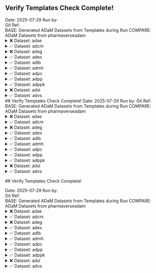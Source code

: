 ## Verify Templates Check Complete! 

Date:  2025-07-29 
Run by:   
Git Ref:   
BASE:  Generated ADaM Datasets from Templates during Run 
COMPARE:  ADaM Datasets from pharmaverseadam  
<details>
<summary>❌ Dataset: adae</summary>


```

Differences found between the objects!

Summary of BASE and COMPARE
  ==================================================================
    PROPERTY             BASE                       COMP            
  ------------------------------------------------------------------
      Name         get(comp_dataset)          get(new_dataset)      
     Class     "tbl_df, tbl, data.frame"  "tbl_df, tbl, data.frame" 
    Rows(#)              1191                       1191            
   Columns(#)             107                        105            
  ------------------------------------------------------------------


There are columns in BASE that are not in COMPARE !!
  =========
   COLUMNS 
  ---------
   DOSEON  
    DOSEU  
  ---------


```

</details>

<details>
<summary>✅ Dataset: adcm</summary>


```

No issues were found!
```

</details>

<details>
<summary>❌ Dataset: adeg</summary>


```

Differences found between the objects!

Summary of BASE and COMPARE
  ==================================================================
    PROPERTY             BASE                       COMP            
  ------------------------------------------------------------------
      Name         get(comp_dataset)          get(new_dataset)      
     Class     "tbl_df, tbl, data.frame"  "tbl_df, tbl, data.frame" 
    Rows(#)              78756                      78756           
   Columns(#)             108                        108            
  ------------------------------------------------------------------


Not all Values Compared Equal
  =============================
   Variable  No of Differences 
  -----------------------------
    EGSEQ          26717       
   EGSTRESU        24660       
    EGTPT          57540       
     ATPT          57540       
  -----------------------------


First 10 of 26717 rows are shown in table below
  ========================================
   VARIABLE  ..ROWNUMBER..  BASE  COMPARE 
  ----------------------------------------
    EGSEQ          1        127      1    
    EGSEQ          2        128      2    
    EGSEQ          3        129      3    
    EGSEQ          4        130      4    
    EGSEQ          5        131      5    
    EGSEQ          6        132      6    
    EGSEQ          7        133      7    
    EGSEQ          8        134      8    
    EGSEQ          9        135      9    
    EGSEQ         10        136     10    
  ----------------------------------------


First 10 of 24660 rows are shown in table below
  ===============================================
   VARIABLE  ..ROWNUMBER..    BASE      COMPARE  
  -----------------------------------------------
   EGSTRESU       12        BEATS/MIN  beats/min 
   EGSTRESU       13        BEATS/MIN  beats/min 
   EGSTRESU       14        BEATS/MIN  beats/min 
   EGSTRESU       16        BEATS/MIN  beats/min 
   EGSTRESU       17        BEATS/MIN  beats/min 
   EGSTRESU       18        BEATS/MIN  beats/min 
   EGSTRESU       20        BEATS/MIN  beats/min 
   EGSTRESU       21        BEATS/MIN  beats/min 
   EGSTRESU       22        BEATS/MIN  beats/min 
   EGSTRESU       24        BEATS/MIN  beats/min 
  -----------------------------------------------


First 10 of 57540 rows are shown in table below
  =================================================================
   VARIABLE  ..ROWNUMBER..  BASE              COMPARE              
  -----------------------------------------------------------------
    EGTPT         12         1    "AFTER LYING DOWN FOR 5 MINUTES" 
    EGTPT         13         2     "AFTER STANDING FOR 1 MINUTE"   
    EGTPT         14         3     "AFTER STANDING FOR 3 MINUTES"  
    EGTPT         16         1    "AFTER LYING DOWN FOR 5 MINUTES" 
    EGTPT         17         2     "AFTER STANDING FOR 1 MINUTE"   
    EGTPT         18         3     "AFTER STANDING FOR 3 MINUTES"  
    EGTPT         20         1    "AFTER LYING DOWN FOR 5 MINUTES" 
    EGTPT         21         2     "AFTER STANDING FOR 1 MINUTE"   
    EGTPT         22         3     "AFTER STANDING FOR 3 MINUTES"  
    EGTPT         24         1    "AFTER LYING DOWN FOR 5 MINUTES" 
  -----------------------------------------------------------------


First 10 of 57540 rows are shown in table below
  =================================================================
   VARIABLE  ..ROWNUMBER..  BASE              COMPARE              
  -----------------------------------------------------------------
     ATPT         12         1    "AFTER LYING DOWN FOR 5 MINUTES" 
     ATPT         13         2     "AFTER STANDING FOR 1 MINUTE"   
     ATPT         14         3     "AFTER STANDING FOR 3 MINUTES"  
     ATPT         16         1    "AFTER LYING DOWN FOR 5 MINUTES" 
     ATPT         17         2     "AFTER STANDING FOR 1 MINUTE"   
     ATPT         18         3     "AFTER STANDING FOR 3 MINUTES"  
     ATPT         20         1    "AFTER LYING DOWN FOR 5 MINUTES" 
     ATPT         21         2     "AFTER STANDING FOR 1 MINUTE"   
     ATPT         22         3     "AFTER STANDING FOR 3 MINUTES"  
     ATPT         24         1    "AFTER LYING DOWN FOR 5 MINUTES" 
  -----------------------------------------------------------------


```

</details>

<details>
<summary>✅ Dataset: adex</summary>


```

No issues were found!
```

</details>

<details>
<summary>✅ Dataset: adlb</summary>


```

No issues were found!
```

</details>

<details>
<summary>✅ Dataset: admh</summary>


```

No issues were found!
```

</details>

<details>
<summary>✅ Dataset: adpc</summary>


```

No issues were found!
```

</details>

<details>
<summary>✅ Dataset: adpp</summary>


```

No issues were found!
```

</details>

<details>
<summary>✅ Dataset: adppk</summary>


```

No issues were found!
```

</details>

<details>
<summary>❌ Dataset: adsl</summary>


```

Differences found between the objects!

Summary of BASE and COMPARE
  ==================================================================
    PROPERTY             BASE                       COMP            
  ------------------------------------------------------------------
      Name         get(comp_dataset)          get(new_dataset)      
     Class     "tbl_df, tbl, data.frame"  "tbl_df, tbl, data.frame" 
    Rows(#)               306                        306            
   Columns(#)             54                         54             
  ------------------------------------------------------------------


Not all Values Compared Equal
  =============================
   Variable  No of Differences 
  -----------------------------
    SAFFL           52         
  -----------------------------


First 10 of 52 rows are shown in table below
  ========================================
   VARIABLE  ..ROWNUMBER..  BASE  COMPARE 
  ----------------------------------------
    SAFFL          7         N     <NA>   
    SAFFL         14         N     <NA>   
    SAFFL         18         N     <NA>   
    SAFFL         19         N     <NA>   
    SAFFL         28         N     <NA>   
    SAFFL         33         N     <NA>   
    SAFFL         38         N     <NA>   
    SAFFL         41         N     <NA>   
    SAFFL         43         N     <NA>   
    SAFFL         46         N     <NA>   
  ----------------------------------------


```

</details>

<details>
<summary>✅ Dataset: advs</summary>


```

No issues were found!
```

</details>

                                                                                                                                                                                                                                                                                                                                                                                                                                                                                                                                                                                                                                                                                                                                                                                                                                                                                                                                                                                                                                                                                                                                                                                                                                                                                                                                                                                                                                                                                                                                                                                                                                                                                                                                                                                                                                                                                                                                                                                                                                                                                                                                                                                                                                                                                                                                                                                                                                                                                                                                                                                                                                                                                                                                                                                                                                                                                                                                                                                                                                                                                                                                                                                                                                                                                                                                                                                                                                                                                                                                                                                                                                                                                                                                                                                                                                                                                                                                                                                                                                                                                                                                                                                                                                                                                                                                                                                                                                                                                                                                                                                                                                                                                                                                                                                                                                                                                                                                                                                                                                                                                                                                                                                                                                                                                                                                                                                                                                                                                                                                                                                                                                                                                                                                                                                                                                                                                                                                                                                                                                                                                                                                                                                                                                                                                                                                                                                                                                                                                                                                                                                                                                                                                                                                                                                                                                                                                                                                                                                                                                                                                                                                                                                                                                                                                                                                                                                                                                                                                                                                                                                                                                                                                                                                                                                                                                                                                                                                                                                                                                                                                                                                                                                                                                                                                                                                                                                                                                                                                                                                                                                                                                                                                                                                                                                                                                                                                                                                                                                                                                                                                                                                                                                                                                                                                                                                                                                                                                                                                                                                                                                                                                                                                                                                                                                                                                                                                                                                                                                                                                                                                                                                                                                                                                                                                                                                                                                                                                                                                                                                                                                                                                                                                                                                                                                                                                                                                                                                                                                                                                                                                                                                                                                                                                                                                                                                                                                                                                                                                                                                                                                                                                                                                                                                                                                                                                                                                                                                                                                                                                                                                                                                                                                                                                                                                                                                                                                                                                                                                                                                                                                                                                                                                                                                                                                                                                                                                                                                                                                                                                                                                                                                                                                                                                                                                                                                                                                                                                                                                                                                                                                                                                                                                                                                                                                                                                                                                                                                                                                                                                                                                                                                                                                                                                                                                                                                                                                                                                                                                                                                                                                                                                                                                                                                                                                                                                                                                                                                                                                                                                                                                                                                                                                                                                                                                                                                                                                                                                                                                                                                                                                                                                                                                                                                                                                                                                                                                                                                                                                                                                                                                                                                                                                                                                                                                                                                                                  ## Verify Templates Check Complete!   Date:  2025-07-29  Run by:    Git Ref:    BASE:  Generated ADaM Datasets from Templates during Run  COMPARE:  ADaM Datasets from pharmaverseadam   <details> <summary>❌ Dataset: adae</summary>   ```  Differences found between the objects!  Summary of BASE and COMPARE   ==================================================================     PROPERTY             BASE                       COMP               ------------------------------------------------------------------       Name         get(comp_dataset)          get(new_dataset)            Class     "tbl_df, tbl, data.frame"  "tbl_df, tbl, data.frame"      Rows(#)              1191                       1191                Columns(#)             107                        105               ------------------------------------------------------------------   There are columns in BASE that are not in COMPARE !!   =========    COLUMNS    ---------    DOSEON       DOSEU     ---------   ```  </details>  <details> <summary>✅ Dataset: adcm</summary>   ```  No issues were found! ```  </details>  <details> <summary>❌ Dataset: adeg</summary>   ```  Differences found between the objects!  Summary of BASE and COMPARE   ==================================================================     PROPERTY             BASE                       COMP               ------------------------------------------------------------------       Name         get(comp_dataset)          get(new_dataset)            Class     "tbl_df, tbl, data.frame"  "tbl_df, tbl, data.frame"      Rows(#)              78756                      78756               Columns(#)             108                        108               ------------------------------------------------------------------   Not all Values Compared Equal   =============================    Variable  No of Differences    -----------------------------     EGSEQ          26717           EGSTRESU        24660            EGTPT          57540             ATPT          57540          -----------------------------   First 10 of 26717 rows are shown in table below   ========================================    VARIABLE  ..ROWNUMBER..  BASE  COMPARE    ----------------------------------------     EGSEQ          1        127      1         EGSEQ          2        128      2         EGSEQ          3        129      3         EGSEQ          4        130      4         EGSEQ          5        131      5         EGSEQ          6        132      6         EGSEQ          7        133      7         EGSEQ          8        134      8         EGSEQ          9        135      9         EGSEQ         10        136     10       ----------------------------------------   First 10 of 24660 rows are shown in table below   ===============================================    VARIABLE  ..ROWNUMBER..    BASE      COMPARE     -----------------------------------------------    EGSTRESU       12        BEATS/MIN  beats/min     EGSTRESU       13        BEATS/MIN  beats/min     EGSTRESU       14        BEATS/MIN  beats/min     EGSTRESU       16        BEATS/MIN  beats/min     EGSTRESU       17        BEATS/MIN  beats/min     EGSTRESU       18        BEATS/MIN  beats/min     EGSTRESU       20        BEATS/MIN  beats/min     EGSTRESU       21        BEATS/MIN  beats/min     EGSTRESU       22        BEATS/MIN  beats/min     EGSTRESU       24        BEATS/MIN  beats/min    -----------------------------------------------   First 10 of 57540 rows are shown in table below   =================================================================    VARIABLE  ..ROWNUMBER..  BASE              COMPARE                 -----------------------------------------------------------------     EGTPT         12         1    "AFTER LYING DOWN FOR 5 MINUTES"      EGTPT         13         2     "AFTER STANDING FOR 1 MINUTE"        EGTPT         14         3     "AFTER STANDING FOR 3 MINUTES"       EGTPT         16         1    "AFTER LYING DOWN FOR 5 MINUTES"      EGTPT         17         2     "AFTER STANDING FOR 1 MINUTE"        EGTPT         18         3     "AFTER STANDING FOR 3 MINUTES"       EGTPT         20         1    "AFTER LYING DOWN FOR 5 MINUTES"      EGTPT         21         2     "AFTER STANDING FOR 1 MINUTE"        EGTPT         22         3     "AFTER STANDING FOR 3 MINUTES"       EGTPT         24         1    "AFTER LYING DOWN FOR 5 MINUTES"    -----------------------------------------------------------------   First 10 of 57540 rows are shown in table below   =================================================================    VARIABLE  ..ROWNUMBER..  BASE              COMPARE                 -----------------------------------------------------------------      ATPT         12         1    "AFTER LYING DOWN FOR 5 MINUTES"       ATPT         13         2     "AFTER STANDING FOR 1 MINUTE"         ATPT         14         3     "AFTER STANDING FOR 3 MINUTES"        ATPT         16         1    "AFTER LYING DOWN FOR 5 MINUTES"       ATPT         17         2     "AFTER STANDING FOR 1 MINUTE"         ATPT         18         3     "AFTER STANDING FOR 3 MINUTES"        ATPT         20         1    "AFTER LYING DOWN FOR 5 MINUTES"       ATPT         21         2     "AFTER STANDING FOR 1 MINUTE"         ATPT         22         3     "AFTER STANDING FOR 3 MINUTES"        ATPT         24         1    "AFTER LYING DOWN FOR 5 MINUTES"    -----------------------------------------------------------------   ```  </details>  <details> <summary>✅ Dataset: adex</summary>   ```  No issues were found! ```  </details>  <details> <summary>✅ Dataset: adlb</summary>   ```  No issues were found! ```  </details>  <details> <summary>✅ Dataset: admh</summary>   ```  No issues were found! ```  </details>  <details> <summary>✅ Dataset: adpc</summary>   ```  No issues were found! ```  </details>  <details> <summary>✅ Dataset: adpp</summary>   ```  No issues were found! ```  </details>  <details> <summary>✅ Dataset: adppk</summary>   ```  No issues were found! ```  </details>  <details> <summary>❌ Dataset: adsl</summary>   ```  Differences found between the objects!  Summary of BASE and COMPARE   ==================================================================     PROPERTY             BASE                       COMP               ------------------------------------------------------------------       Name         get(comp_dataset)          get(new_dataset)            Class     "tbl_df, tbl, data.frame"  "tbl_df, tbl, data.frame"      Rows(#)               306                        306                Columns(#)             54                         54                ------------------------------------------------------------------   Not all Values Compared Equal   =============================    Variable  No of Differences    -----------------------------     SAFFL           52            -----------------------------   First 10 of 52 rows are shown in table below   ========================================    VARIABLE  ..ROWNUMBER..  BASE  COMPARE    ----------------------------------------     SAFFL          7         N     <NA>        SAFFL         14         N     <NA>        SAFFL         18         N     <NA>        SAFFL         19         N     <NA>        SAFFL         28         N     <NA>        SAFFL         33         N     <NA>        SAFFL         38         N     <NA>        SAFFL         41         N     <NA>        SAFFL         43         N     <NA>        SAFFL         46         N     <NA>      ----------------------------------------   ```  </details>  <details> <summary>✅ Dataset: advs</summary>   ```  No issues were found! ```  </details> ## Verify Templates Check Complete! 

Date:  2025-07-29 
Run by:   
Git Ref:   
BASE:  Generated ADaM Datasets from Templates during Run 
COMPARE:  ADaM Datasets from pharmaverseadam  
<details>
<summary>❌ Dataset: adae</summary>


```

Differences found between the objects!

Summary of BASE and COMPARE
  ==================================================================
    PROPERTY             BASE                       COMP            
  ------------------------------------------------------------------
      Name         get(comp_dataset)          get(new_dataset)      
     Class     "tbl_df, tbl, data.frame"  "tbl_df, tbl, data.frame" 
    Rows(#)              1191                       1191            
   Columns(#)             107                        105            
  ------------------------------------------------------------------


There are columns in BASE that are not in COMPARE !!
  =========
   COLUMNS 
  ---------
   DOSEON  
    DOSEU  
  ---------


```

</details>

<details>
<summary>✅ Dataset: adcm</summary>


```

No issues were found!
```

</details>

<details>
<summary>❌ Dataset: adeg</summary>


```

Differences found between the objects!

Summary of BASE and COMPARE
  ==================================================================
    PROPERTY             BASE                       COMP            
  ------------------------------------------------------------------
      Name         get(comp_dataset)          get(new_dataset)      
     Class     "tbl_df, tbl, data.frame"  "tbl_df, tbl, data.frame" 
    Rows(#)              78756                      78756           
   Columns(#)             108                        108            
  ------------------------------------------------------------------


Not all Values Compared Equal
  =============================
   Variable  No of Differences 
  -----------------------------
    EGSEQ          26717       
   EGSTRESU        24660       
    EGTPT          57540       
     ATPT          57540       
  -----------------------------


First 10 of 26717 rows are shown in table below
  ========================================
   VARIABLE  ..ROWNUMBER..  BASE  COMPARE 
  ----------------------------------------
    EGSEQ          1        127      1    
    EGSEQ          2        128      2    
    EGSEQ          3        129      3    
    EGSEQ          4        130      4    
    EGSEQ          5        131      5    
    EGSEQ          6        132      6    
    EGSEQ          7        133      7    
    EGSEQ          8        134      8    
    EGSEQ          9        135      9    
    EGSEQ         10        136     10    
  ----------------------------------------


First 10 of 24660 rows are shown in table below
  ===============================================
   VARIABLE  ..ROWNUMBER..    BASE      COMPARE  
  -----------------------------------------------
   EGSTRESU       12        BEATS/MIN  beats/min 
   EGSTRESU       13        BEATS/MIN  beats/min 
   EGSTRESU       14        BEATS/MIN  beats/min 
   EGSTRESU       16        BEATS/MIN  beats/min 
   EGSTRESU       17        BEATS/MIN  beats/min 
   EGSTRESU       18        BEATS/MIN  beats/min 
   EGSTRESU       20        BEATS/MIN  beats/min 
   EGSTRESU       21        BEATS/MIN  beats/min 
   EGSTRESU       22        BEATS/MIN  beats/min 
   EGSTRESU       24        BEATS/MIN  beats/min 
  -----------------------------------------------


First 10 of 57540 rows are shown in table below
  =================================================================
   VARIABLE  ..ROWNUMBER..  BASE              COMPARE              
  -----------------------------------------------------------------
    EGTPT         12         1    "AFTER LYING DOWN FOR 5 MINUTES" 
    EGTPT         13         2     "AFTER STANDING FOR 1 MINUTE"   
    EGTPT         14         3     "AFTER STANDING FOR 3 MINUTES"  
    EGTPT         16         1    "AFTER LYING DOWN FOR 5 MINUTES" 
    EGTPT         17         2     "AFTER STANDING FOR 1 MINUTE"   
    EGTPT         18         3     "AFTER STANDING FOR 3 MINUTES"  
    EGTPT         20         1    "AFTER LYING DOWN FOR 5 MINUTES" 
    EGTPT         21         2     "AFTER STANDING FOR 1 MINUTE"   
    EGTPT         22         3     "AFTER STANDING FOR 3 MINUTES"  
    EGTPT         24         1    "AFTER LYING DOWN FOR 5 MINUTES" 
  -----------------------------------------------------------------


First 10 of 57540 rows are shown in table below
  =================================================================
   VARIABLE  ..ROWNUMBER..  BASE              COMPARE              
  -----------------------------------------------------------------
     ATPT         12         1    "AFTER LYING DOWN FOR 5 MINUTES" 
     ATPT         13         2     "AFTER STANDING FOR 1 MINUTE"   
     ATPT         14         3     "AFTER STANDING FOR 3 MINUTES"  
     ATPT         16         1    "AFTER LYING DOWN FOR 5 MINUTES" 
     ATPT         17         2     "AFTER STANDING FOR 1 MINUTE"   
     ATPT         18         3     "AFTER STANDING FOR 3 MINUTES"  
     ATPT         20         1    "AFTER LYING DOWN FOR 5 MINUTES" 
     ATPT         21         2     "AFTER STANDING FOR 1 MINUTE"   
     ATPT         22         3     "AFTER STANDING FOR 3 MINUTES"  
     ATPT         24         1    "AFTER LYING DOWN FOR 5 MINUTES" 
  -----------------------------------------------------------------


```

</details>

<details>
<summary>✅ Dataset: adex</summary>


```

No issues were found!
```

</details>

<details>
<summary>✅ Dataset: adlb</summary>


```

No issues were found!
```

</details>

<details>
<summary>✅ Dataset: admh</summary>


```

No issues were found!
```

</details>

<details>
<summary>✅ Dataset: adpc</summary>


```

No issues were found!
```

</details>

<details>
<summary>✅ Dataset: adpp</summary>


```

No issues were found!
```

</details>

<details>
<summary>✅ Dataset: adppk</summary>


```

No issues were found!
```

</details>

<details>
<summary>❌ Dataset: adsl</summary>


```

Differences found between the objects!

Summary of BASE and COMPARE
  ==================================================================
    PROPERTY             BASE                       COMP            
  ------------------------------------------------------------------
      Name         get(comp_dataset)          get(new_dataset)      
     Class     "tbl_df, tbl, data.frame"  "tbl_df, tbl, data.frame" 
    Rows(#)               306                        306            
   Columns(#)             54                         54             
  ------------------------------------------------------------------


Not all Values Compared Equal
  =============================
   Variable  No of Differences 
  -----------------------------
    SAFFL           52         
  -----------------------------


First 10 of 52 rows are shown in table below
  ========================================
   VARIABLE  ..ROWNUMBER..  BASE  COMPARE 
  ----------------------------------------
    SAFFL          7         N     <NA>   
    SAFFL         14         N     <NA>   
    SAFFL         18         N     <NA>   
    SAFFL         19         N     <NA>   
    SAFFL         28         N     <NA>   
    SAFFL         33         N     <NA>   
    SAFFL         38         N     <NA>   
    SAFFL         41         N     <NA>   
    SAFFL         43         N     <NA>   
    SAFFL         46         N     <NA>   
  ----------------------------------------


```

</details>

<details>
<summary>✅ Dataset: advs</summary>


```

No issues were found!
```

</details>


